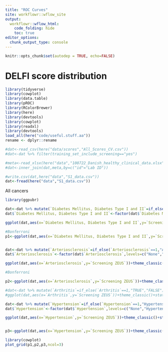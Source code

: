 ```yaml
---
title: "ROC Curves"
site: workflowr::wflow_site
output:
  workflowr::wflow_html:
    code_folding: hide
    toc: true
editor_options:
  chunk_output_type: console
---
```



```r
knitr::opts_chunk$set(autodep = TRUE, echo=FALSE)
```


# DELFI score distribution


```r
library(tidyverse)
library(cowplot)
library(data.table)
library(pROC)
library(RColorBrewer)
library(here)
library(devtools)
library(cowplot)
library(readxl)
library(devtools)
load_all(here("code/useful.stuff.aa"))
rename <- dplyr::rename

#dat<-read_csv(here("data/scores","All_Scores_CV.csv"))
#dat<-dat %>% filter(training_set_include_screening=="yes")

#meta<-read_xlsx(here("data","100722_Danish_healthy_clinical_data.xlsx"))
#dat<-inner_join(dat,meta,by=c("id"="Lab ID"))

#write.csv(dat,here("data","S1_data.csv"))
dat<-fread(here("data","S1_data.csv"))
```

All cancers

```r
library(ggpubr)

dat<-dat %>% mutate(`Diabetes Mellitus, Diabetes Type I and II`=if_else(`Diabetes Mellitus, Diabetes Type I and II`==1,"Diabetes Mellitus","None"))
dat$`Diabetes Mellitus, Diabetes Type I and II`<-factor(dat$`Diabetes Mellitus, Diabetes Type I and II`,levels=c("None","Diabetes Mellitus"))

ggplot(dat,aes(x=`Diabetes Mellitus, Diabetes Type I and II`,y=`Screening ZEUS`))+theme_classic()+stat_compare_means(label.y=.71)+geom_boxplot(outlier.shape=NA,alpha=.5,fill="steelblue",width=.5)+geom_jitter(width=.25)+xlab("")+ylab("DELFI-Pro Score")+scale_x_discrete(labels=c("None\n(n=151)","Diabetes Mellitus\n(n=7)"))

#Bonferroni
p1<-ggplot(dat,aes(x=`Diabetes Mellitus, Diabetes Type I and II`,y=`Screening ZEUS`))+theme_classic()+geom_boxplot(outlier.shape=NA,alpha=.75,fill="steelblue",width=.5)+geom_jitter(width=.25)+xlab("")+ylab("DELFI-Pro Score")+scale_x_discrete(labels=c("None\n(n=151)","Diabetes Mellitus\n(n=7)"))+annotate("text", x=1,y=.71, label= "adjusted p-val = 1") 


dat<-dat %>% mutate(`Arteriosclerosis`=if_else(`Arteriosclerosis`==1,"Arteriosclerosis","None"))
dat$`Arteriosclerosis`<-factor(dat$`Arteriosclerosis`,levels=c("None","Arteriosclerosis"))

ggplot(dat,aes(x=`Arteriosclerosis`,y=`Screening ZEUS`))+theme_classic()+stat_compare_means(label.y=.71)+geom_boxplot(outlier.shape=NA,alpha=.5,fill="steelblue",width=.5)+geom_jitter(width=.25)+xlab("")+ylab("DELFI-Pro Score")+scale_x_discrete(labels=c("None\n(n=152)","Arteriosclerosis\n(n=6)"))

#Bonferroni

p2<-ggplot(dat,aes(x=`Arteriosclerosis`,y=`Screening ZEUS`))+theme_classic()+geom_boxplot(outlier.shape=NA,alpha=.5,fill="steelblue",width=.5)+geom_jitter(width=.25)+xlab("")+ylab("DELFI-Pro Score")+scale_x_discrete(labels=c("None\n(n=152)","Arteriosclerosis\n(n=6)"))+annotate("text", x=1,y=.71, label= "adjusted p-val = 0.12") 

#dat<-dat %>% mutate(`Arthritis`=if_else(`Arthritis`==1,"TRUE","FALSE"))
#ggplot(dat,aes(x=`Arthritis`,y=`Screening ZEUS`))+theme_classic()+stat_compare_means()+geom_boxplot(outlier.shape=NA)+geom_jitter()

dat<-dat %>% mutate(`Hypertension`=if_else(`Hypertension`==1,"Hypertension","None"))
dat$`Hypertension`<-factor(dat$`Hypertension`,levels=c("None","Hypertension"))

ggplot(dat,aes(x=`Hypertension`,y=`Screening ZEUS`))+theme_classic()+stat_compare_means(label.y=.71)+geom_boxplot(outlier.shape=NA,alpha=.5,fill="steelblue",width=.5)+geom_jitter(width=.25)+xlab("")+ylab("DELFI-Pro Score")+scale_x_discrete(labels=c("None\n(n=107)","Hypertension\n(n=51)"))


p3<-ggplot(dat,aes(x=`Hypertension`,y=`Screening ZEUS`))+theme_classic()+geom_boxplot(outlier.shape=NA,alpha=.5,fill="steelblue",width=.5)+geom_jitter(width=.25)+xlab("")+ylab("DELFI-Pro Score")+scale_x_discrete(labels=c("None\n(n=107)","Hypertension\n(n=51)"))+annotate("text", x=1,y=.71, label= "adjusted p-val = 0.066") 

library(cowplot)
plot_grid(p1,p2,p3,ncol=3)

```




